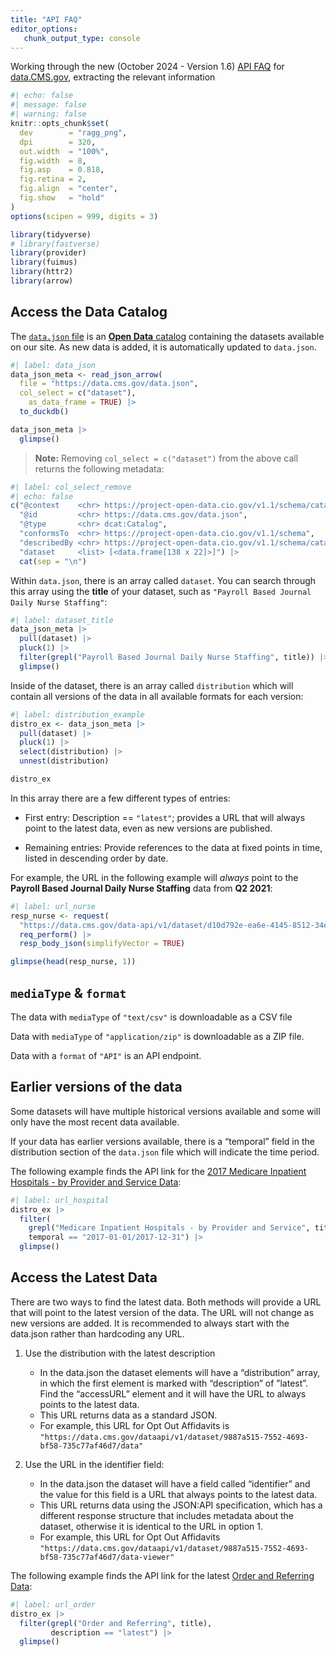 ```yaml
---
title: "API FAQ"
editor_options: 
   chunk_output_type: console
---
```


Working through the new (October 2024 - Version 1.6) [API FAQ](https://data.cms.gov/sites/default/files/2024-10/7ef65521-65a4-41ed-b600-3a0011f8ec4b/API%20Guide%20Formatted%201_6.pdf) for [data.CMS.gov](https://data.cms.gov/api-docs), extracting the relevant information

```r
#| echo: false
#| message: false
#| warning: false
knitr::opts_chunk$set(
  dev        = "ragg_png",
  dpi        = 320,
  out.width  = "100%",
  fig.width  = 8,
  fig.asp    = 0.818,
  fig.retina = 2,
  fig.align  = "center",
  fig.show   = "hold"
)
options(scipen = 999, digits = 3)

library(tidyverse)
# library(fastverse)
library(provider)
library(fuimus)
library(httr2)
library(arrow)
```

## Access the Data Catalog

The [`data.json` file](https://data.cms.gov/data.json) is an [**Open Data** catalog](https://resources.data.gov/resources/dcat-us/) containing the datasets available on our site. As new data is added, it is automatically updated to `data.json`.


```r
#| label: data_json
data_json_meta <- read_json_arrow(
  file = "https://data.cms.gov/data.json",
  col_select = c("dataset"),
    as_data_frame = TRUE) |> 
  to_duckdb()

data_json_meta |> 
  glimpse()
```

> **Note:** Removing `col_select = c("dataset")` from the above call returns the following metadata:

```r
#| label: col_select_remove
#| echo: false
c("@context    <chr> https://project-open-data.cio.gov/v1.1/schema/catalog.jsonld", 
  "@id         <chr> https://data.cms.gov/data.json", 
  "@type       <chr> dcat:Catalog", 
  "conformsTo  <chr> https://project-open-data.cio.gov/v1.1/schema", 
  "describedBy <chr> https://project-open-data.cio.gov/v1.1/schema/catalog.json", 
  "dataset     <list> [<data.frame[138 x 22]>]") |> 
  cat(sep = "\n")
```


Within `data.json`, there is an array called `dataset`. You can search through this array using the **title** of your dataset, such as `"Payroll Based Journal Daily Nurse Staffing"`:


```r
#| label: dataset_title
data_json_meta |> 
  pull(dataset) |> 
  pluck(1) |> 
  filter(grepl("Payroll Based Journal Daily Nurse Staffing", title)) |> 
  glimpse()
```


Inside of the dataset, there is an array called `distribution` which will contain all versions of the data in all available formats for each version:

```r
#| label: distribution_example
distro_ex <- data_json_meta |> 
  pull(dataset) |> 
  pluck(1) |> 
  select(distribution) |> 
  unnest(distribution)

distro_ex
```


In this array there are a few different types of entries:

   * First entry: Description == `"latest"`; provides a URL that will always point to the latest data, even as new versions are published.
   
   * Remaining entries: Provide references to the data at fixed points in time, listed in descending order by date. 


For example, the URL in the following example will *always* point to the **Payroll Based Journal Daily Nurse Staffing** data from **Q2 2021**:

```r
#| label: url_nurse
resp_nurse <- request(
  "https://data.cms.gov/data-api/v1/dataset/d10d792e-ea6e-4145-8512-34efbc1be04b/data") |> 
  req_perform() |>
  resp_body_json(simplifyVector = TRUE)

glimpse(head(resp_nurse, 1))
```

## `mediaType` & `format`

The data with `mediaType` of `"text/csv"` is downloadable as a CSV file 

Data with `mediaType` of `"application/zip"` is downloadable as a ZIP file.

Data with a `format` of `"API"` is an API endpoint.

## Earlier versions of the data

Some datasets will have multiple historical versions available and some will only have the most recent data available.

If your data has earlier versions available, there is a "temporal" field in the distribution section of the `data.json` file which will indicate the time period. 

The following example finds the API link for the [2017 Medicare Inpatient Hospitals - by Provider and Service Data](https://data.cms.gov/provider-summary-by-type-of-service/medicare-inpatienthospitals/medicare-inpatient-hospitals-by-provider-and-service):

```r
#| label: url_hospital
distro_ex |> 
  filter(
    grepl("Medicare Inpatient Hospitals - by Provider and Service", title), 
    temporal == "2017-01-01/2017-12-31") |> 
  glimpse()
```


## Access the Latest Data

There are two ways to find the latest data. Both methods will provide a URL that will point to the latest version of the data. The URL will not change as new versions are added. It is recommended to always start with the data.json rather than hardcoding any URL.


   1. Use the distribution with the latest description
   
      * In the data.json the dataset elements will have a “distribution” array, in which the first element is marked with “description” of ”latest”. Find the “accessURL” element and it will have the URL to always points to the latest data.
      * This URL returns data as a standard JSON. 
      * For example, this URL for Opt Out Affidavits is `"https://data.cms.gov/dataapi/v1/dataset/9887a515-7552-4693-bf58-735c77af46d7/data"` 
   
   2. Use the URL in the identifier field:
      * In the data.json the dataset will have a field called “identifier” and the value for this field is a URL that always points to the latest data.
      * This URL returns data using the JSON:API specification, which has a different response structure that includes metadata about the dataset, otherwise it is identical to the URL in option 1.
      * For example, this URL for Opt Out Affidavits `"https://data.cms.gov/dataapi/v1/dataset/9887a515-7552-4693-bf58-735c77af46d7/data-viewer"`

The following example finds the API link for the latest [Order and Referring Data](https://data.cms.gov/provider-characteristics/medicare-provider-supplierenrollment/order-and-referring):

```r
#| label: url_order
distro_ex |> 
  filter(grepl("Order and Referring", title),
         description == "latest") |> 
  glimpse()
```


